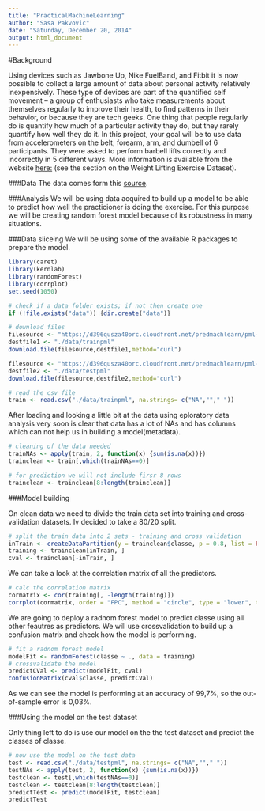 ```yaml
---
title: "PracticalMachineLearning"
author: "Sasa Pakvovic"
date: "Saturday, December 20, 2014"
output: html_document
---
```


#Background

Using devices such as Jawbone Up, Nike FuelBand, and Fitbit it is now possible to collect a large amount of data about personal activity relatively inexpensively. These type of devices are part of the quantified self movement – a group of enthusiasts who take measurements about themselves regularly to improve their health, to find patterns in their behavior, or because they are tech geeks. One thing that people regularly do is quantify how much of a particular activity they do, but they rarely quantify how well they do it. In this project, your goal will be to use data from accelerometers on the belt, forearm, arm, and dumbell of 6 participants. They were asked to perform barbell lifts correctly and incorrectly in 5 different ways. More information is available from the website [here:](http://groupware.les.inf.puc-rio.br/har) (see the section on the Weight Lifting Exercise Dataset). 

###Data
The data comes form this [source](http://groupware.les.inf.puc-rio.br/har).

###Analysis
We will be using data acquired to build up a model to be able to predict how well 
the practicioner is doing the exercise. For this purpose we will be creating random forest model because of its robustness in many situations.

###Data sliceing
We will be using some of the available R packages to prepare the model.

```r
library(caret)
library(kernlab)
library(randomForest)
library(corrplot)
set.seed(1050)
```

```r
# check if a data folder exists; if not then create one
if (!file.exists("data")) {dir.create("data")}

# download files
filesource <- "https://d396qusza40orc.cloudfront.net/predmachlearn/pml-training.csv"
destfile1 <- "./data/trainpml"
download.file(filesource,destfile1,method="curl")

filesource <- "https://d396qusza40orc.cloudfront.net/predmachlearn/pml-testing.csv"
destfile2 <- "./data/testpml"
download.file(filesource,destfile2,method="curl")

# read the csv file
train <- read.csv("./data/trainpml", na.strings= c("NA",""," "))
```

After loading and looking a little bit at the data using eploratory data analysis
very soon is clear that data has a lot of NAs and has columns which can not help
us in building a model(metadata).

```r
# cleaning of the data needed
trainNAs <- apply(train, 2, function(x) {sum(is.na(x))})
trainclean <- train[,which(trainNAs==0)]

# for prediction we will not include firsr 8 rows
trainclean <- trainclean[8:length(trainclean)]

```

###Model building

On clean data we need to divide the train data set into training and cross-validation datasets. Iv decided to take a 80/20 split.

```r
# split the train data into 2 sets - training and cross validation
inTrain <- createDataPartition(y = trainclean$classe, p = 0.8, list = FALSE)
training <- trainclean[inTrain, ]
cval <- trainclean[-inTrain, ]
```

We can take a look at the correlation matrix of all the predictors.

```r
# calc the correlation matrix
cormatrix <- cor(training[, -length(training)])
corrplot(cormatrix, order = "FPC", method = "circle", type = "lower", tl.cex = 0.7,  tl.col = rgb(0, 0, 0))
```

We are going to deploy a radnom forest model to predict classe using all other 
feautres as predictors. We will use crossvalidation to build up a confusion matrix and check how the model is performing.

```r
# fit a radnom forest model 
modelFit <- randomForest(classe ~ ., data = training)
# crossvalidate the model
predictCVal <- predict(modelFit, cval)
confusionMatrix(cval$classe, predictCVal)
```

As we can see the model is performing at an accuracy of 99,7%, so the out-of-sample error is 0,03%.

###Using the model on the test dataset

Only thing left to do is use our model on the the test dataset and predict the 
classes of classe.

```r
# now use the model on the test data
test <- read.csv("./data/testpml", na.strings= c("NA",""," "))
testNAs <- apply(test, 2, function(x) {sum(is.na(x))})
testclean <- test[,which(testNAs==0)]
testclean <- testclean[8:length(testclean)]
predictTest <- predict(modelFit, testclean)
predictTest
```


